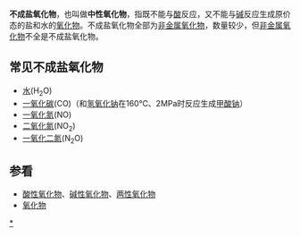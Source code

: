 '''不成盐氧化物'''，也叫做'''中性氧化物'''，指既不能与[[酸|酸]]反应，又不能与[[碱|碱]]反应生成原价态的盐和水的[[氧化物|氧化物]]。不成盐氧化物全部为[[非金属氧化物|非金属氧化物]]，数量较少，但[[非金属氧化物|非金属氧化物]]不全是不成盐氧化物。

==常见不成盐氧化物==

*[[水|水]](H<sub>2</sub>O)
*[[一氧化碳|一氧化碳]](CO)（和[[氢氧化钠|氢氧化钠]]在160℃、2MPa时反应生成[[甲酸钠|甲酸钠]]）
*[[一氧化氮|一氧化氮]](NO)
*[[二氧化氮|二氧化氮]](NO<sub>2</sub>)
*[[一氧化二氮|一氧化二氮]](N<sub>2</sub>O)

==参看==
*[[酸性氧化物|酸性氧化物]]、[[碱性氧化物|碱性氧化物]]、[[两性氧化物|两性氧化物]]
*[[氧化物|氧化物]]


{{chem-stub}}
[[Category:氧化物|*]]